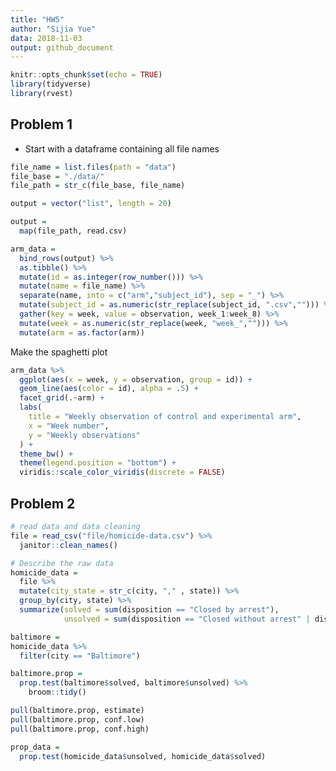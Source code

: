 ```yaml
---
title: "HW5"
author: "Sijia Yue"
data: 2018-11-03
output: github_document
---
```


```r
knitr::opts_chunk$set(echo = TRUE)
library(tidyverse)
library(rvest)

```

## Problem 1
* Start with a dataframe containing all file names
```r
file_name = list.files(path = "data")
file_base = "./data/"
file_path = str_c(file_base, file_name)

output = vector("list", length = 20)

output = 
  map(file_path, read.csv) 

arm_data = 
  bind_rows(output) %>% 
  as.tibble() %>% 
  mutate(id = as.integer(row_number())) %>% 
  mutate(name = file_name) %>% 
  separate(name, into = c("arm","subject_id"), sep = "_") %>% 
  mutate(subject_id = as.numeric(str_replace(subject_id, ".csv",""))) %>% 
  gather(key = week, value = observation, week_1:week_8) %>% 
  mutate(week = as.numeric(str_replace(week, "week_",""))) %>% 
  mutate(arm = as.factor(arm))
```

Make the spaghetti plot
```r
arm_data %>% 
  ggplot(aes(x = week, y = observation, group = id)) +
  geom_line(aes(color = id), alpha = .5) +
  facet_grid(.~arm) +
  labs(
    title = "Weekly observation of control and experimental arm",
    x = "Week number",
    y = "Weekly observations"
  ) +
  theme_bw() +
  theme(legend.position = "bottom") +
  viridis::scale_color_viridis(discrete = FALSE)
```

## Problem 2

```r
# read data and data cleaning
file = read_csv("file/homicide-data.csv") %>% 
  janitor::clean_names() 

# Describe the raw data
homicide_data = 
  file %>% 
  mutate(city_state = str_c(city, "," , state)) %>% 
  group_by(city, state) %>% 
  summarize(solved = sum(disposition == "Closed by arrest"), 
            unsolved = sum(disposition == "Closed without arrest" | disposition == "Open/No arrest")) 

```


```r
baltimore = 
homicide_data %>% 
  filter(city == "Baltimore")

baltimore.prop = 
  prop.test(baltimore$solved, baltimore$unsolved) %>% 
    broom::tidy()

pull(baltimore.prop, estimate)  
pull(baltimore.prop, conf.low) 
pull(baltimore.prop, conf.high)

```

```r
prop_data = 
  prop.test(homicide_data$unsolved, homicide_data$solved) 
  
```

